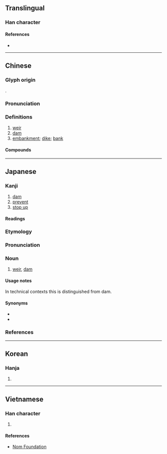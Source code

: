 {{character info/new}}
==Translingual==

===Han character===
{{Han char|rn=32|rad=土|as=09|sn=12|four=41114|canj=GSAV|ids=⿰土匽}}

====References====
* {{Han ref|kx=0234.040|dkj=05274|dj=0471.120|hdz=10461.050|uh=5830|ud=22576|bh=B3F7|bd=46071}}

----

==Chinese==
{{zh-forms}}

===Glyph origin===
{{Han etym}}
{{Han compound|土|匽|ls=psc|c1=s|c2=p|t1=earth, ground}}.

===Pronunciation===
{{zh-pron
|m=yàn
|c=jin2
|mn=ml:iàn
|mc=y
|oc=y
|cat=n
}}

===Definitions===
{{zh-hanzi}}

# [[weir]]
# [[dam]]
# [[embankment]]; [[dike]]; [[bank]]

====Compounds====
{{zh-der|埭堰|堰塞湖|塘堰|都江堰|新堰|大堰壋|鴨堰橋|長堰|孫堰|荷花堰}}

----

==Japanese==

===Kanji===
{{ja-kanji|grade=|rs=土09}}

# [[dam]]
# [[prevent]]
# [[stop up]]

====Readings====
{{ja-readings
|on=えん
|kun=せき-, せ-く
}}

===Etymology===
{{wikipedia|lang=ja}}
{{ja-kanjitab|せき|yomi=k}}
{{rfe|ja}}

===Pronunciation===
{{ja-pron|yomi=k|せき|acc=1|acc_ref=DJR,NHK}}

===Noun===
{{ja-noun|せき}}

# [[weir]], [[dam]]

====Usage notes====
In technical contexts this is distinguished from dam.

====Synonyms====
* {{ja-r|ダム||[[dam]]}}
* {{ja-r|堰堤|えんてい|[[dam]]}}

===References===
<references/>

----

==Korean==

===Hanja===
{{ko-hanja|hangeul=언|rv=eon|mr=ŏn}}

# {{defn|lang=ko|sort=土09}}

----

==Vietnamese==

===Han character===
{{vi-hantu|[[yển]]|rs=土09}}

# {{defn|lang=vi|sort=土09}}

====References====
* [http://nomfoundation.org/common/nom_details.php?codepoint=5830 Nom Foundation]
